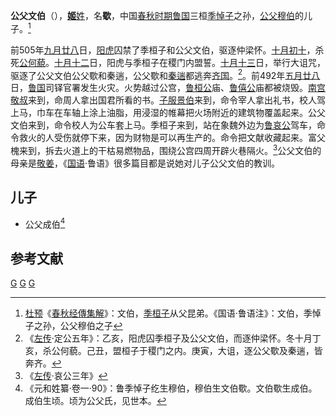 {{模板:Infobox 先秦人物
|名称= 公父文伯
|姓=姬
|氏=公父
|名=歜
|字=
|别名=公甫文伯
|别字=
|谥号=文
|时代=春秋
|国家=[[鲁国|鲁国]] 
|母=[[敬姜|敬姜]]
|父=[[公父穆伯|公父穆伯]]
}}
'''公父文伯'''（{{bd|？||？||catIdx=G公父}}），[[姬姓|'''姬'''姓]]，名'''歜'''，中国[[春秋时期|春秋时期]][[鲁国|鲁国]]三桓[[季悼子|季悼子]]之孙，[[公父穆伯|公父穆伯]]的儿子。<ref>[[杜预|杜预]]《[[春秋经傳集解|春秋经傳集解]]》：文伯，[[季桓子|季桓子]]从父昆弟。《国语·鲁语注》：文伯，季悼子之孙，公父穆伯之子</ref>

前505年[[九月廿八|九月廿八]]日，[[阳虎|阳虎]]囚禁了季桓子和公父文伯，驱逐仲梁怀。[[十月初十|十月初十]]，杀死[[公何藐|公何藐]]。[[十月十二|十月十二]]日，阳虎与季桓子在稷门内盟誓。[[十月十三|十月十三]]日，举行大诅咒，驱逐了公父文伯公父歜和秦遄，公父歜和[[秦遄|秦遄]]都逃奔[[齐国|齐国]]。<ref>《[[左传|左传]]·定公五年》：乙亥，阳虎囚季桓子及公父文伯，而逐仲梁怀。冬十月丁亥，杀公何藐。己丑，盟桓子于稷门之内。庚寅，大诅，逐公父歜及秦遄，皆奔齐。</ref>。前492年[[五月廿八|五月廿八]]日，[[鲁国|鲁国]]司铎官署发生火灾。火势越过公宫，[[鲁桓公|鲁桓公]]庙、[[鲁僖公|鲁僖公]]庙都被烧毁。[[南宫敬叔|南宫敬叔]]来到，命周人拿出国君所看的书。[[子服景伯|子服景伯]]来到，命令宰人拿出礼书，校人驾上马，巾车在车轴上涂上油脂，用浸湿的帷幕把火场附近的建筑物覆盖起来。公父文伯来到，命令校人为公车套上马。季桓子来到，站在象魏外边为[[鲁哀公|鲁哀公]]驾车，命令救火的人受伤就停下来，因为财物是可以再生产的。命令把文献收藏起来。富父槐来到，拆去火道上的干枯易燃物品，围绕公宫四周开辟火巷隔火。<ref>《[[左传|左传]]·哀公三年》</ref>公父文伯的母亲是[[敬姜|敬姜]]，《[[国语_(书)|国语]]·鲁语》很多篇目都是说她对儿子公父文伯的教训。

==儿子==
*公父成伯<ref>《元和姓纂·卷一·90》：鲁季悼子纥生穆伯，穆伯生文伯歜。文伯歜生成伯。成伯生顷。顷为公父氏，见世本。</ref>

==参考文献==
<references/>
[[Category:鲁国人|G]]
[[Category:春秋战国政治人物|G]]
[[Category:春秋人|G]]